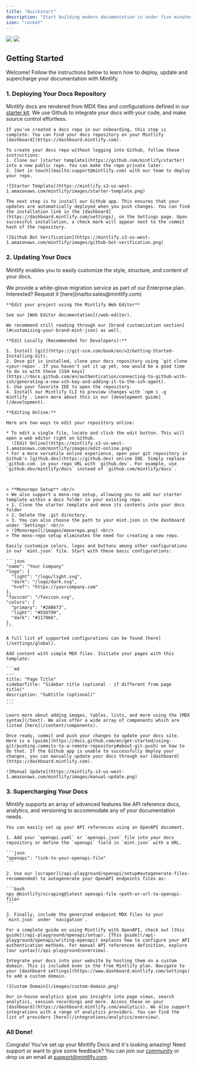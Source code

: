 ```yaml
---
title: "Quickstart"
description: "Start building modern documentation in under five minutes"
icon: "rocket"
---
```


<Frame>
  <img
    className="block dark:hidden"
    src="https://mintlify-assets.b-cdn.net/hero-light.png"
  />
  <img
    className="hidden dark:block"
    src="https://mintlify-assets.b-cdn.net/hero-dark.png"
  />
</Frame>

## Getting Started

Welcome! Follow the instructions below to learn how to deploy, update and
supercharge your documentation with Mintlify.

### 1. Deploying Your Docs Repository

Mintlify docs are rendered from MDX files and configurations defined in our
[starter kit](https://github.com/mintlify/starter). We use Github to integrate
your docs with your code, and make source control effortless.

<AccordionGroup>
  <Accordion icon="github" title="Creating Your Documentation Repository">

    If you've created a docs repo in our onboarding, this step is complete. You can find your docs repository on your Mintlify [dashboard](https://dashboard.mintlify.com).

    To create your docs repo without logging into Github, follow these instructions:
    1. Clone our [starter template](https://github.com/mintlify/starter) into a new public repo. You can make the repo private later.
    2. [Get in touch](mailto:support@mintlify.com) with our team to deploy your repo.

    ![Starter Template](https://mintlify.s3-us-west-1.amazonaws.com/mintlify/images/starter-template.png)

  </Accordion>

  <Accordion icon="message-bot" title="Installing Our Github App">
  
    The next step is to install our Github app. This ensures that your updates are automatically deployed when you push changes. You can find the installation link in the [dashboard](https://dashboard.mintlify.com/settings), on the Settings page. Upon successful installation, a check mark will appear next to the commit hash of the repository.

    ![Github Bot Verification](https://mintlify.s3-us-west-1.amazonaws.com/mintlify/images/github-bot-verification.png)

  </Accordion>

</AccordionGroup>

### 2. Updating Your Docs

Mintlify enables you to easily customize the style, structure, and content of
your docs.

<Note>
  We provide a white-glove migration service as part of our Enterprise plan.
  Interested? Request it [here](mailto:sales@mintlify.com)
</Note>

<AccordionGroup>
  <Accordion icon="pen-to-square" title="Using the Web Editor">
  
    **Edit your project using the Mintlify Web Editor**

    See our [Web Editor documentation](/web-editor).

    We recommend still reading through our [brand customization section](#customizing-your-brand-mint-json) as well.

  </Accordion>

  <Accordion icon="rectangle-terminal" title="Setting up Your Editing Environment">
  
    **Edit Locally (Recommended for Developers):**

    1. Install [git](https://git-scm.com/book/en/v2/Getting-Started-Installing-Git).
    2. Once git is installed, clone your docs repository using `git clone <your-repo>`. If you haven't set it up yet, now would be a good time to do so with these [SSH keys](https://docs.github.com/en/authentication/connecting-to-github-with-ssh/generating-a-new-ssh-key-and-adding-it-to-the-ssh-agent).
    3. Use your favorite IDE to open the repository.
    4. Install our Mintlify CLI to preview changes with `npm i -g mintlify`. Learn more about this in our [development guide](/development).

    **Editing Online:**

    Here are two ways to edit your repository online:

    * To edit a single file, locate and click the edit button. This will open a web editor right on Github.
      ![Edit Online](https://mintlify.s3-us-west-1.amazonaws.com/mintlify/images/edit-online.png)
    * For a more versatile online experience, open your git repository in Github's [github.dev](https://github.dev) online IDE. Simply replace `github.com` in your repo URL with `github.dev`. For example, use `github.dev/mintlify/docs` instead of `github.com/mintlify/docs`.



    > **Monorepo Setup** <br/>
    > We also support a mono-rep setup, allowing you to add our starter template within a docs folder in your existing repo.
    > 1. Clone the starter template and move its contents into your docs folder
    > 2. Delete the .git directory.
    > 3. You can also choose the path to your mint.json in the dashboard under 'Settings' <br/>
    > ![Monorepo](/images/monorepo.png) <br/>
    > The mono-repo setup eliminates the need for creating a new repo.

  </Accordion>

  <Accordion icon="palette" title="Customizing Your Brand (mint.json)">
  
    Easily customize colors, logos and buttons among other configurations in our `mint.json` file. Start with these basic configurations:

    ```json
    "name": "Your Company"
    "logo": {
      "light": "/logo/light.svg",
      "dark": "/logo/dark.svg",
      "href": "https://yourcompany.com"
    },
    "favicon": "/favicon.svg",
    "colors": {
      "primary": "#2AB673",
      "light": "#55D799",
      "dark": "#117866",
    },
    ```

    A full list of supported configurations can be found [here](/settings/global).

  </Accordion>

  <Accordion icon="pencil" title="Adding Content">

    Add content with simple MDX files. Initiate your pages with this template:

    ```md
    ---
    title: "Page Title"
    sidebarTitle: "Sidebar title (optional - if different from page title)"
    description: "Subtitle (optional)"
    ---
    ```

    Learn more about adding images, tables, lists, and more using the [MDX syntax](/text). We also offer a wide array of components which are listed [here](/content/components).

  </Accordion>

  <Accordion icon="rocket" title="Pushing Your Changes">

    Once ready, commit and push your changes to update your docs site. Here is a [guide](https://docs.github.com/en/get-started/using-git/pushing-commits-to-a-remote-repository#about-git-push) on how to do that. If the Github app is unable to successfully deploy your changes, you can manually update your docs through our [dashboard](https://dashboard.mintlify.com).

    ![Manual Update](https://mintlify.s3-us-west-1.amazonaws.com/mintlify/images/manual-update.png)

  </Accordion>
</AccordionGroup>

### 3. Supercharging Your Docs

Mintlify supports an array of advanced features like API reference docs,
analytics, and versioning to accommodate any of your documentation needs.

<AccordionGroup>
  <Accordion icon="code-branch" title="Generating API References">

    You can easily set up your API references using an OpenAPI document.

    1. Add your `openapi.yaml` or `openapi.json` file into your docs repository or define the `openapi` field in `mint.json` with a URL.

    ```json
    "openapi": "link-to-your-openapi-file"
    ```

    2. Use our [scraper](/api-playground/openapi/setup#autogenerate-files-recommended) to autogenerate your OpenAPI endpoints files as:

    ```bash
    npx @mintlify/scraping@latest openapi-file <path-or-url-to-openapi-file>
    ```

    3. Finally, include the generated endpoint MDX files to your `mint.json` under `navigation`.

    For a complete guide on using Mintlify with OpenAPI, check out [this guide](/api-playground/openapi/setup). [This guide](/api-playground/openapi/writing-openapi) explains how to configure your API authentication methods. For manual API references definition, explore [our syntax](/api-playground/overview).

  </Accordion>

  <Accordion icon="star" title="Adding a Custom Domain">

    Integrate your docs into your website by hosting them on a custom domain. This is included even in the free Mintlify plan. Navigate to your [dashboard settings](https://www.dashboard.mintlify.com/settings) to add a custom domain.

    ![Custom Domain](/images/custom-domain.png)

  </Accordion>

  <Accordion icon="chart-simple" title="Adding Analytics">

    Our in-house analytics give you insights into page views, search analytics, session recordings and more. Access these on your [dashboard](https://dashboard.mintlify.com/analytics). We also support integrations with a range of analytics providers. You can find the list of providers [here](/integrations/analytics/overview).

  </Accordion>
</AccordionGroup>

### All Done!

Congrats! You've set up your Mintlify Docs and it's looking amazing! Need
support or want to give some feedback? You can join our
[community](https://mintlify.com/community) or drop us an email at
[support@mintlify.com](mailto:support@mintlify.com).
